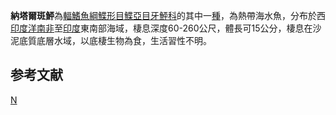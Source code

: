 {{Speciesbox 
| taxon = Pseudorhombus natalensis
| status = NE
| status_system = IUCN3.1
| authority = [[Gilchrist|Gilchrist]], 1904
}}
'''納塔爾斑鮃'''為[[輻鰭魚綱|輻鰭魚綱]][[鰈形目|鰈形目]][[鰈亞目|鰈亞目]][[牙鮃科|牙鮃科]]的其中一[[種|種]]，為熱帶海水魚，分布於西[[印度洋|印度洋]][[南非|南非]]至[[印度|印度]]東南部海域，棲息深度60-260公尺，體長可15公分，棲息在沙泥底質底層水域，以底棲生物為食，生活習性不明。

==参考文献==
{{reflist}}
{{Taxonbar}}

[[Category:斑鮃屬|N]]